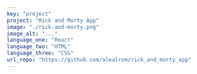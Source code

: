 ---
key: "project"
project: "Rick and Morty App"
image: "./rick-and-morty.png"
image_alt: "..."
language_one: "React"
language_two: "HTML"
language_three: "CSS"
url_repo: "https://github.com/alealrom/rick_and_morty_app"
---
